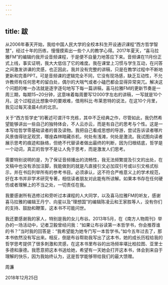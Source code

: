 ```yaml
---
---
---
```

title: 跋
---




从2006年春天开始，我给中国人民大学的全校本科生开设通识课程“西方哲学智慧”，经过十年的历练，慢慢摸索出一些个人的教学心得。2017年夏天，“喜马拉雅FM”的编辑约我开设音频课程，于是便不自量力地答应下来。音频课在11月份正式上线，事实证明，我大大低估了它的难度。我在课堂上习惯与学生互动，在问答之间激发讲课的灵感，也正因此，我并没有完整的讲稿，只是在教学过程中不断地更新和完善PPT。可是音频课的逻辑完全不同，它没有现场感，缺乏互动性，不允许教师有任何思考的留白处，偶尔的大喘气或者小磕巴都会显得异常突兀。解决这个问题的唯一办法就是逐字逐句地写下每一篇讲稿，喜马拉雅FM的更新节奏是一周三期，每期15~20分钟，这意味着每周要写12000字左右的讲稿，一写就是10个月。这个过程远比想象中的要艰难，借用科比·布莱恩特的说法，在这10个月里，我见过每天凌晨4点的北京。

关于“西方哲学史”的著述可谓汗牛充栋，其中不乏经典之作，尽管如此，我仍然希望能够讲出一些自己的独特体会，不人云亦云，而是有自己的思考与个性。这是一本写给哲学零基础读者的普及读物。我把自己看成思想的导游，尝试告诉读者哪片风景值得驻足观赏，哪座森林暗藏杀机，何处有浅滩，何处是激流。我试图向读者展示思考的痕迹和脉络，但绝不代替读者做出最终的判断，因为归根结底，哲学是一个动词，真正的哲学不是让人免于思考，而是激发人们思考。

需要特别说明的是，为了保证音频播出的流畅性，我无法频繁提及引文的出处，在文稿中也没有添加注脚，我能做到的就是凡直接引文必加双引号或以引文格式标示，并在书后列举所有的参考书目。必须承认，这不符合严格意义上的学术规范，好在本书并非学术研究专著，相信读者朋友对此能有所谅解。如果本书存在任何硬伤或者理解上的不当之处，一切责任在我。

我要感谢所有选修过和旁听过本课程的人大同学，以及喜马拉雅FM的听友，感谢喜马拉雅的编辑王丹宁、向星以及“理想国”的编辑陈凌云和王家胜等人，没有你们的支持、鼓励和鞭策，这本书不可能问世。

我还要感谢我的家人，特别是我的女儿布谷。2013年5月，在《南方人物周刊》举办的一场活动中，记者卫毅曾经问我：“如果让布谷读第一本哲学书，你会推荐谁的书？”当时我的回答是：“我希望能为她专门写一本哲学书。”如今五年过去了，那本书依然没有写出来。相反，倒是布谷帮助我写出了这本书，她的成长历程给我的哲学思考提供了很多刺激和灵感，在这本书里布谷的出场频率堪比柏拉图、亚里士多德和康德。我愿意把这本书送给她，希望有一天她会打开这本书，体会到来自于理解的快乐，因为我始终认为，这是哲学能够带给我们的最大馈赠。

周濂

2018年12月25日